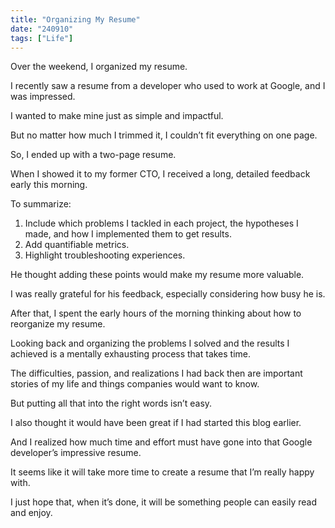 ```yaml
---
title: "Organizing My Resume"
date: "240910"
tags: ["Life"]
---
```


Over the weekend, I organized my resume.

I recently saw a resume from a developer who used to work at Google, and I was impressed.

I wanted to make mine just as simple and impactful.

But no matter how much I trimmed it, I couldn’t fit everything on one page.

So, I ended up with a two-page resume.

When I showed it to my former CTO, I received a long, detailed feedback early this morning.

To summarize:

1. Include which problems I tackled in each project, the hypotheses I made, and how I implemented them to get results.
2. Add quantifiable metrics.
3. Highlight troubleshooting experiences.

He thought adding these points would make my resume more valuable.

I was really grateful for his feedback, especially considering how busy he is.

After that, I spent the early hours of the morning thinking about how to reorganize my resume.

Looking back and organizing the problems I solved and the results I achieved is a mentally exhausting process that takes time.

The difficulties, passion, and realizations I had back then are important stories of my life and things companies would want to know.

But putting all that into the right words isn’t easy.

I also thought it would have been great if I had started this blog earlier.

And I realized how much time and effort must have gone into that Google developer’s impressive resume.

It seems like it will take more time to create a resume that I’m really happy with.

I just hope that, when it’s done, it will be something people can easily read and enjoy.
